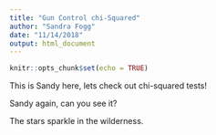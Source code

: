 ```yaml
---
title: "Gun Control chi-Squared"
author: "Sandra Fogg"
date: "11/14/2018"
output: html_document
---
```


```r
knitr::opts_chunk$set(echo = TRUE)
```

This is Sandy here, lets check out chi-squared tests!

Sandy again, can you see it?

The stars sparkle in the wilderness. 